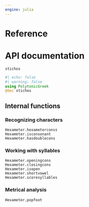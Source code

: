 ```yaml
---
engine: julia
---
```


# Reference

# API documentation


`stichos`
```julia
#| echo: false
#| warning: false
using PolytonicGreek
@doc stichos
```

:::{.callout-note appearance="minimal"}

:::

## Internal functions

### Recognizing characters
```@docs
Hexameter.hexameterconss
Hexameter.isconsonant
Hexameter.hasdoublecons
```

### Working with syllables

```@docs
Hexameter.openingcons
Hexameter.closingcons
Hexameter.isopen
Hexameter.shortvowel
Hexameter.scoresyllables
```

### Metrical analysis
```@docs
Hexameter.popfoot
```